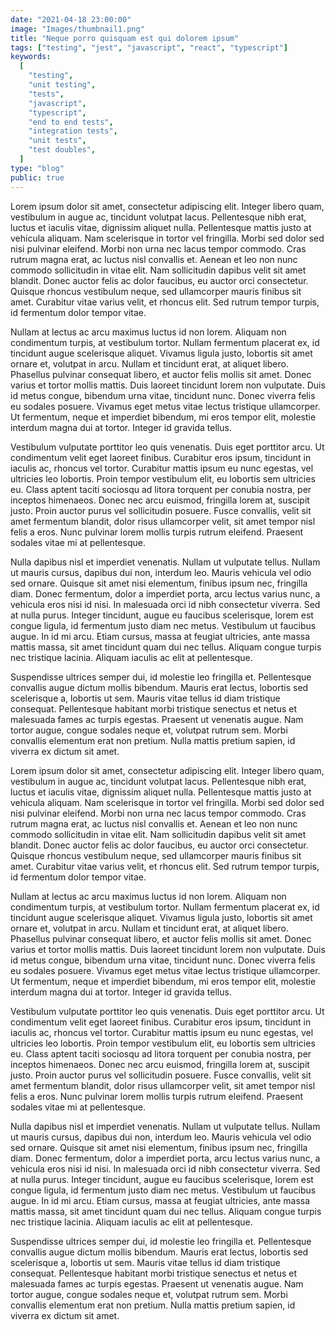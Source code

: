 ```yaml
---
date: "2021-04-18 23:00:00"
image: "Images/thumbnail1.png"
title: "Neque porro quisquam est qui dolorem ipsum"
tags: ["testing", "jest", "javascript", "react", "typescript"]
keywords:
  [
    "testing",
    "unit testing",
    "tests",
    "javascript",
    "typescript",
    "end to end tests",
    "integration tests",
    "unit tests",
    "test doubles",
  ]
type: "blog"
public: true
---
```



Lorem ipsum dolor sit amet, consectetur adipiscing elit. Integer libero quam, vestibulum in augue ac, tincidunt volutpat lacus. Pellentesque nibh erat, luctus et iaculis vitae, dignissim aliquet nulla. Pellentesque mattis justo at vehicula aliquam. Nam scelerisque in tortor vel fringilla. Morbi sed dolor sed nisi pulvinar eleifend. Morbi non urna nec lacus tempor commodo. Cras rutrum magna erat, ac luctus nisl convallis et. Aenean et leo non nunc commodo sollicitudin in vitae elit. Nam sollicitudin dapibus velit sit amet blandit. Donec auctor felis ac dolor faucibus, eu auctor orci consectetur. Quisque rhoncus vestibulum neque, sed ullamcorper mauris finibus sit amet. Curabitur vitae varius velit, et rhoncus elit. Sed rutrum tempor turpis, id fermentum dolor tempor vitae.

Nullam at lectus ac arcu maximus luctus id non lorem. Aliquam non condimentum turpis, at vestibulum tortor. Nullam fermentum placerat ex, id tincidunt augue scelerisque aliquet. Vivamus ligula justo, lobortis sit amet ornare et, volutpat in arcu. Nullam et tincidunt erat, at aliquet libero. Phasellus pulvinar consequat libero, et auctor felis mollis sit amet. Donec varius et tortor mollis mattis. Duis laoreet tincidunt lorem non vulputate. Duis id metus congue, bibendum urna vitae, tincidunt nunc. Donec viverra felis eu sodales posuere. Vivamus eget metus vitae lectus tristique ullamcorper. Ut fermentum, neque et imperdiet bibendum, mi eros tempor elit, molestie interdum magna dui at tortor. Integer id gravida tellus.

Vestibulum vulputate porttitor leo quis venenatis. Duis eget porttitor arcu. Ut condimentum velit eget laoreet finibus. Curabitur eros ipsum, tincidunt in iaculis ac, rhoncus vel tortor. Curabitur mattis ipsum eu nunc egestas, vel ultricies leo lobortis. Proin tempor vestibulum elit, eu lobortis sem ultricies eu. Class aptent taciti sociosqu ad litora torquent per conubia nostra, per inceptos himenaeos. Donec nec arcu euismod, fringilla lorem at, suscipit justo. Proin auctor purus vel sollicitudin posuere. Fusce convallis, velit sit amet fermentum blandit, dolor risus ullamcorper velit, sit amet tempor nisl felis a eros. Nunc pulvinar lorem mollis turpis rutrum eleifend. Praesent sodales vitae mi at pellentesque.

Nulla dapibus nisl et imperdiet venenatis. Nullam ut vulputate tellus. Nullam ut mauris cursus, dapibus dui non, interdum leo. Mauris vehicula vel odio sed ornare. Quisque sit amet nisi elementum, finibus ipsum nec, fringilla diam. Donec fermentum, dolor a imperdiet porta, arcu lectus varius nunc, a vehicula eros nisi id nisi. In malesuada orci id nibh consectetur viverra. Sed at nulla purus. Integer tincidunt, augue eu faucibus scelerisque, lorem est congue ligula, id fermentum justo diam nec metus. Vestibulum ut faucibus augue. In id mi arcu. Etiam cursus, massa at feugiat ultricies, ante massa mattis massa, sit amet tincidunt quam dui nec tellus. Aliquam congue turpis nec tristique lacinia. Aliquam iaculis ac elit at pellentesque.

Suspendisse ultrices semper dui, id molestie leo fringilla et. Pellentesque convallis augue dictum mollis bibendum. Mauris erat lectus, lobortis sed scelerisque a, lobortis ut sem. Mauris vitae tellus id diam tristique consequat. Pellentesque habitant morbi tristique senectus et netus et malesuada fames ac turpis egestas. Praesent ut venenatis augue. Nam tortor augue, congue sodales neque et, volutpat rutrum sem. Morbi convallis elementum erat non pretium. Nulla mattis pretium sapien, id viverra ex dictum sit amet.

<SubscribingBlock />

Lorem ipsum dolor sit amet, consectetur adipiscing elit. Integer libero quam, vestibulum in augue ac, tincidunt volutpat lacus. Pellentesque nibh erat, luctus et iaculis vitae, dignissim aliquet nulla. Pellentesque mattis justo at vehicula aliquam. Nam scelerisque in tortor vel fringilla. Morbi sed dolor sed nisi pulvinar eleifend. Morbi non urna nec lacus tempor commodo. Cras rutrum magna erat, ac luctus nisl convallis et. Aenean et leo non nunc commodo sollicitudin in vitae elit. Nam sollicitudin dapibus velit sit amet blandit. Donec auctor felis ac dolor faucibus, eu auctor orci consectetur. Quisque rhoncus vestibulum neque, sed ullamcorper mauris finibus sit amet. Curabitur vitae varius velit, et rhoncus elit. Sed rutrum tempor turpis, id fermentum dolor tempor vitae.

Nullam at lectus ac arcu maximus luctus id non lorem. Aliquam non condimentum turpis, at vestibulum tortor. Nullam fermentum placerat ex, id tincidunt augue scelerisque aliquet. Vivamus ligula justo, lobortis sit amet ornare et, volutpat in arcu. Nullam et tincidunt erat, at aliquet libero. Phasellus pulvinar consequat libero, et auctor felis mollis sit amet. Donec varius et tortor mollis mattis. Duis laoreet tincidunt lorem non vulputate. Duis id metus congue, bibendum urna vitae, tincidunt nunc. Donec viverra felis eu sodales posuere. Vivamus eget metus vitae lectus tristique ullamcorper. Ut fermentum, neque et imperdiet bibendum, mi eros tempor elit, molestie interdum magna dui at tortor. Integer id gravida tellus.

Vestibulum vulputate porttitor leo quis venenatis. Duis eget porttitor arcu. Ut condimentum velit eget laoreet finibus. Curabitur eros ipsum, tincidunt in iaculis ac, rhoncus vel tortor. Curabitur mattis ipsum eu nunc egestas, vel ultricies leo lobortis. Proin tempor vestibulum elit, eu lobortis sem ultricies eu. Class aptent taciti sociosqu ad litora torquent per conubia nostra, per inceptos himenaeos. Donec nec arcu euismod, fringilla lorem at, suscipit justo. Proin auctor purus vel sollicitudin posuere. Fusce convallis, velit sit amet fermentum blandit, dolor risus ullamcorper velit, sit amet tempor nisl felis a eros. Nunc pulvinar lorem mollis turpis rutrum eleifend. Praesent sodales vitae mi at pellentesque.

Nulla dapibus nisl et imperdiet venenatis. Nullam ut vulputate tellus. Nullam ut mauris cursus, dapibus dui non, interdum leo. Mauris vehicula vel odio sed ornare. Quisque sit amet nisi elementum, finibus ipsum nec, fringilla diam. Donec fermentum, dolor a imperdiet porta, arcu lectus varius nunc, a vehicula eros nisi id nisi. In malesuada orci id nibh consectetur viverra. Sed at nulla purus. Integer tincidunt, augue eu faucibus scelerisque, lorem est congue ligula, id fermentum justo diam nec metus. Vestibulum ut faucibus augue. In id mi arcu. Etiam cursus, massa at feugiat ultricies, ante massa mattis massa, sit amet tincidunt quam dui nec tellus. Aliquam congue turpis nec tristique lacinia. Aliquam iaculis ac elit at pellentesque.

Suspendisse ultrices semper dui, id molestie leo fringilla et. Pellentesque convallis augue dictum mollis bibendum. Mauris erat lectus, lobortis sed scelerisque a, lobortis ut sem. Mauris vitae tellus id diam tristique consequat. Pellentesque habitant morbi tristique senectus et netus et malesuada fames ac turpis egestas. Praesent ut venenatis augue. Nam tortor augue, congue sodales neque et, volutpat rutrum sem. Morbi convallis elementum erat non pretium. Nulla mattis pretium sapien, id viverra ex dictum sit amet.


